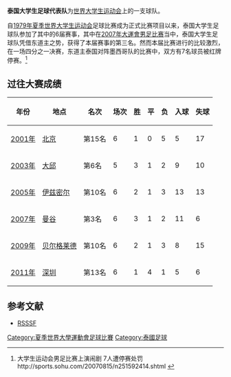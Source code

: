 '''泰国大学生足球代表队'''为[[世界大学生运动会|世界大学生运动会]]上的一支球队。

自[[1979年夏季世界大学生运动会|1979年夏季世界大学生运动会]]足球比赛成为正式比赛项目以来，泰国大学生足球队参加了其中的6届赛事，其中在[[2007年夏季世界大學生運動會足球比賽男子賽事|2007年大運會男足比赛]]当中，泰国大学生足球队凭借东道主之势，获得了本届赛事的第三名。然而本届比赛进行的比较激烈，在一场四分之一决赛，东道主泰国对阵墨西哥队的比赛中，双方有7名球员被红牌停赛。<ref>大学生运动会男足比赛上演闹剧 7人遭停赛处罚http://sports.sohu.com/20070815/n251592414.shtml {{Wayback|url=http://sports.sohu.com/20070815/n251592414.shtml |date=20150615073432 }}</ref>

== 过往大赛成绩 ==
{| width=90%  class="wikitable" style="text-align: center;"
|-
!年份 !! 地点 !! 名次 !! 场次 !! 胜 !! 平 !! 负 !! 入球 !! 失球
|-
|[[2001年夏季世界大學生運動會足球比賽男子賽事|2001年]]||{{flagicon|CHN}} [[北京|北京]]|| 第15名 || 6 || 1 || 0 || 5 || 5 || 17
|-
|[[2003年夏季世界大學生運動會足球比賽男子賽事|2003年]]||{{flagicon|KOR}} [[大邱|大邱]]|| 第6名 || 5 || 3 || 1 || 2 || 9 || 10
|-
|[[2005年夏季世界大學生運動會足球比賽男子賽事|2005年]]||{{flagicon|TUR}} [[伊兹密尔|伊兹密尔]]|| 第10名 || 6 || 2 || 1 || 3 || 13 || 13
|-bgcolor=#cc9966
|[[2007年夏季世界大學生運動會足球比賽男子賽事|2007年]]||{{flagicon|THA}} [[曼谷|曼谷]]|| 第3名 || 6 || 3 || 1 || 2 || 11 || 6
|-
|[[2009年夏季世界大學生運動會足球比賽男子賽事|2009年]]||{{flagicon|SRB}} [[贝尔格莱德|贝尔格莱德]]|| 第10名 || 6 || 2 || 1 || 3 || 8 || 15
|-
|[[2011年夏季世界大學生運動會足球比賽男子賽事|2011年]]||{{flagicon|CHN}} [[深圳|深圳]]|| 第13名 || 6 || 1 || 4 || 1 || 5 || 6
|}


==参考文献==
{{reflist}}
*[http://www.rsssf.com/tablesf/fisu.html RSSSF] {{Wayback|url=http://www.rsssf.com/tablesf/fisu.html |date=20090706224446 }}


[[Category:夏季世界大學運動會足球比賽|Category:夏季世界大學運動會足球比賽]]
[[Category:泰國足球|Category:泰國足球]]